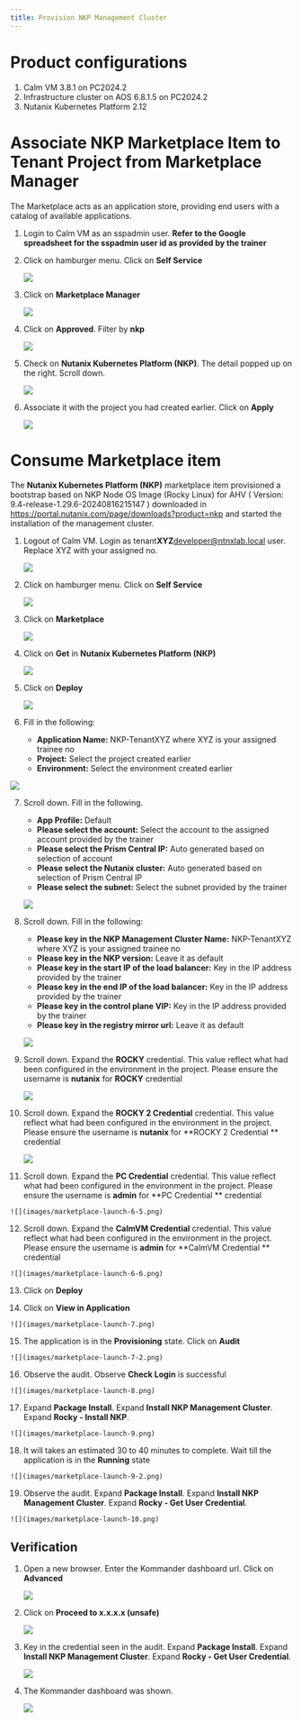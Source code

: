 ```yaml
---
title: Provision NKP Management Cluster
---
```


# Product configurations

1.  Calm VM 3.8.1 on PC2024.2
2.  Infrastructure cluster on AOS 6.8.1.5 on PC2024.2
3.  Nutanix Kubernetes Platform 2.12

# Associate NKP Marketplace Item to Tenant Project from Marketplace Manager

The Marketplace acts as an application store, providing end users with a catalog of available applications.

1.  Login to Calm VM as an sspadmin user.  **Refer to the Google spreadsheet for the sspadmin user id as provided by 
    the trainer**

2.  Click on hamburger menu.  Click on **Self Service**

    ![](images/appswitcher-self-service.png)

3.  Click on **Marketplace Manager**

    ![](images/marketplace-1.png)

4. Click on **Approved**.  Filter by **nkp**

    ![](images/marketplace-2.png)

5.  Check on **Nutanix Kubernetes Platform (NKP)**.  The detail popped up on the right.  Scroll down.

    ![](images/marketplace-3.png)

6.  Associate it with the project you had created earlier.  Click on **Apply**

    ![](images/marketplace-4.png)

# Consume Marketplace item

The **Nutanix Kubernetes Platform (NKP)** marketplace item provisioned a bootstrap based on NKP Node OS Image 
(Rocky Linux) for AHV ( Version: 9.4-release-1.29.6-20240816215147 ) downloaded in 
https://portal.nutanix.com/page/downloads?product=nkp and started the installation of the management cluster.

1.  Logout of Calm VM.  Login as tenant**XYZ**developer@ntnxlab.local user.  Replace XYZ with your assigned no.

    ![](images/marketplace-launch-1.png)

2.  Click on hamburger menu.  Click on **Self Service**

    ![](images/appswitcher-self-service.png)

3.  Click on **Marketplace**

    ![](images/marketplace-launch-3.png)

4.  Click on **Get** in **Nutanix Kubernetes Platform (NKP)**

    ![](images/marketplace-launch-3-2.png)

5.  Click on **Deploy**

    ![](images/marketplace-launch-4.png)

6.  Fill in the following:

    - **Application Name:** NKP-TenantXYZ where XYZ is your assigned trainee no
    - **Project:** Select the project created earlier
    - **Environment:** Select the environment created earlier

   ![](images/marketplace-launch-5.png)

7.  Scroll down.  Fill in the following.  

    - **App Profile:** Default
    - **Please select the account:** Select the account to the assigned account provided by the trainer
    - **Please select the Prism Central IP:** Auto generated based on selection of account
    - **Please select the Nutanix cluster:** Auto generated based on selection of Prism Central IP
    - **Please select the subnet:** Select the subnet provided by the trainer
    
    ![](images/marketplace-launch-6.png)

8.  Scroll down.  Fill in the following:

    - **Please key in the NKP Management Cluster Name:** NKP-TenantXYZ where XYZ is your assigned trainee no
    - **Please key in the NKP version:** Leave it as default
    - **Please key in the start IP of the load balancer:** Key in the IP address provided by the trainer
    - **Please key in the end IP of the load balancer:** Key in the IP address provided by the trainer
    - **Please key in the control plane VIP:** Key in the IP address provided by the trainer
    - **Please key in the registry mirror url:** Leave it as default
    
     ![](images/marketplace-launch-6-2.png)

9.  Scroll down.  Expand the **ROCKY** credential.  This value reflect what had been configured in the environment in the project.
    Please ensure the username is **nutanix** for **ROCKY** credential

    ![](images/marketplace-launch-6-3.png)

10. Scroll down.  Expand the **ROCKY 2 Credential** credential.  This value reflect what had been configured in the environment in the project.
    Please ensure the username is **nutanix** for **ROCKY 2 Credential ** credential

    ![](images/marketplace-launch-6-4.png)

11.  Scroll down.  Expand the **PC Credential** credential.  This value reflect what had been configured in the environment in the project.
    Please ensure the username is **admin** for **PC Credential ** credential

    ![](images/marketplace-launch-6-5.png)

12.  Scroll down.  Expand the **CalmVM Credential** credential.  This value reflect what had been configured in the environment in the project.
    Please ensure the username is **admin** for **CalmVM Credential ** credential

    ![](images/marketplace-launch-6-6.png)

13.  Click on **Deploy**

14.  Click on **View in Application**

    ![](images/marketplace-launch-7.png)

15.  The application is in the **Provisioning** state.  Click on **Audit**  

    ![](images/marketplace-launch-7-2.png)
   
16.  Observe the audit.  Observe **Check Login** is successful

    ![](images/marketplace-launch-8.png)

17.  Expand **Package Install**.  Expand **Install NKP Management Cluster**.  Expand **Rocky - Install NKP**.

    ![](images/marketplace-launch-9.png)
   
18.  It will takes an estimated 30 to 40 minutes to complete.  Wait till the application is in the **Running** state

    ![](images/marketplace-launch-9-2.png)

19.  Observe the audit.  Expand **Package Install**.  Expand **Install NKP Management Cluster**.  Expand **Rocky - Get User Credential**.

    ![](images/marketplace-launch-10.png)

## Verification

1.  Open a new browser.  Enter the Kommander dashboard url.  Click on **Advanced**

    ![](images/marketplace-launch-11.png)

2.  Click on **Proceed to x.x.x.x (unsafe)**

    ![](images/marketplace-launch-12.png)

3.  Key in the credential seen in the audit. Expand **Package Install**.  Expand **Install NKP Management Cluster**.  Expand **Rocky - Get User Credential**.

    ![](images/marketplace-launch-13.png)

4.  The Kommander dashboard was shown.

    ![](images/marketplace-launch-14.png)